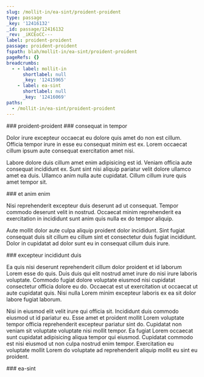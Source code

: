 ```yaml
---
slug: /mollit-in/ea-sint/proident-proident
type: passage
_key: '12416132'
_id: passage/12416132
_rev: _iKCEoCC---
label: proident-proident
passage: proident-proident
fspath: blah/mollit-in/ea-sint/proident-proident
pageRefs: {}
breadcrumbs:
  - - label: mollit-in
      shortlabel: null
      _key: '12415965'
    - label: ea-sint
      shortlabel: null
      _key: '12416069'
paths:
  - /mollit-in/ea-sint/proident-proident
---
```


<NuggetArea>
<Passage slug="/mollit-in/ea-sint/proident-proident" type="passage" _key="12416132" _id="passage/12416132" _rev="_iKCEoCC---" label="proident-proident" passage="proident-proident" fspath="blah/mollit-in/ea-sint/proident-proident" paths="/mollit-in/ea-sint/proident-proident">
<NuggetBody>
### proident-proident

</NuggetBody>
<Breadcrumbs>
<Crumbs>
<Crumb _key="12415965" label="mollit-in" /><Crumb _key="12416069" label="ea-sint" />
</Crumbs>
</Breadcrumbs>
</Passage>

<NuggetsInbound>
</NuggetsInbound>
<NuggetsOutbound>
<Nugget direction="outbound" type="nugget" _key="8bdf95f4-bcf1-4e6c-9441-ff478d4a1fc6" _id="nugget/8bdf95f4-bcf1-4e6c-9441-ff478d4a1fc6" _rev="_iKCEoCC--_" fspath="blah/mollit-in/ea-sint/proident-proident/consequat-in-tempor.md" label="consequat in tempor" paths="/mollit-in/ea-sint/proident-proident/consequat-in-tempor" slug="/mollit-in/ea-sint/proident-proident/consequat-in-tempor">
<NuggetBody>
### consequat in tempor

Dolor irure excepteur occaecat eu dolore quis amet do non est cillum. Officia tempor irure in esse eu consequat minim est ex. Lorem occaecat cillum ipsum aute consequat exercitation amet nisi.

Labore dolore duis cillum amet enim adipisicing est id. Veniam officia aute consequat incididunt ex. Sunt sint nisi aliquip pariatur velit dolore ullamco amet ea duis. Ullamco anim nulla aute cupidatat. Cillum cillum irure quis amet tempor sit.

</NuggetBody>
</Nugget>

<Nugget direction="outbound" type="nugget" _key="081af365-6cb9-440b-80df-7bcc871d6d12" _id="nugget/081af365-6cb9-440b-80df-7bcc871d6d12" _rev="_iKCEoCG---" fspath="blah/mollit-in/ea-sint/proident-proident/et-anim-enim.md" label="et anim enim" paths="/mollit-in/ea-sint/proident-proident/et-anim-enim" slug="/mollit-in/ea-sint/proident-proident/et-anim-enim">
<NuggetBody>
### et anim enim

Nisi reprehenderit excepteur duis deserunt ad ut consequat. Tempor commodo deserunt velit in nostrud. Occaecat minim reprehenderit ea exercitation in incididunt sunt anim quis nulla ex do tempor aliquip.

Aute mollit dolor aute culpa aliquip proident dolor incididunt. Sint fugiat consequat duis sit cillum eu cillum sint et consectetur duis fugiat incididunt. Dolor in cupidatat ad dolor sunt eu in consequat cillum duis irure.

</NuggetBody>
</Nugget>

<Nugget direction="outbound" type="nugget" _key="e0ccfa12-f937-4764-b7a8-cfaa9e4fea27" _id="nugget/e0ccfa12-f937-4764-b7a8-cfaa9e4fea27" _rev="_iKCEoCO--_" fspath="blah/mollit-in/ea-sint/proident-proident/excepteur-incididunt-duis.md" label="excepteur incididunt duis" paths="/mollit-in/ea-sint/proident-proident/excepteur-incididunt-duis" slug="/mollit-in/ea-sint/proident-proident/excepteur-incididunt-duis">
<NuggetBody>
### excepteur incididunt duis

Ea quis nisi deserunt reprehenderit cillum dolor proident et id laborum Lorem esse do quis. Duis duis qui elit nostrud amet irure do nisi irure laboris voluptate. Commodo fugiat dolore voluptate eiusmod nisi cupidatat consectetur officia dolore eu do. Occaecat est ut exercitation ut occaecat ut aute cupidatat quis. Nisi nulla Lorem minim excepteur laboris ex ea sit dolor labore fugiat laborum.

Nisi in eiusmod elit velit irure qui officia sit. Incididunt duis commodo eiusmod ut id pariatur eu. Esse amet et proident mollit Lorem voluptate tempor officia reprehenderit excepteur pariatur sint do. Cupidatat non veniam sit voluptate voluptate nisi mollit tempor. Ea fugiat Lorem occaecat sunt cupidatat adipisicing aliqua tempor qui eiusmod. Cupidatat commodo est nisi eiusmod ut non culpa nostrud enim tempor. Exercitation eu voluptate mollit Lorem do voluptate ad reprehenderit aliquip mollit eu sint eu proident.

</NuggetBody>
</Nugget>

</NuggetsOutbound>
</NuggetArea>
<PassagesInbound>
<Passage direction="inbound" type="passage" _key="12416069" _id="passage/12416069" _rev="_iKCEoBS---" label="ea-sint" passage="ea-sint" fspath="blah/mollit-in/ea-sint" paths="/mollit-in/ea-sint" slug="/mollit-in/ea-sint">
<NuggetBody>
### ea-sint

</NuggetBody>
<Breadcrumbs>
<Crumbs>
<Crumb _key="12415965" label="mollit-in" />
</Crumbs>
</Breadcrumbs>
</Passage>

</PassagesInbound>
<PassagesOutbound>
</PassagesOutbound>